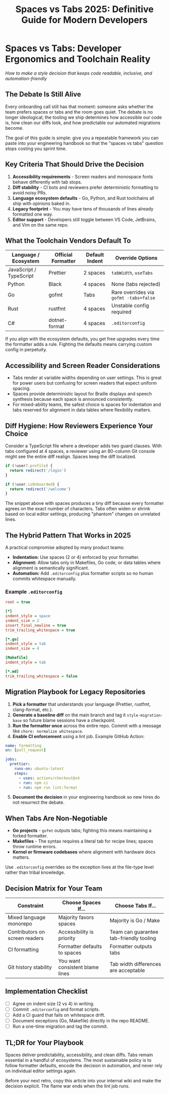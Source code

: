 ﻿---
title: "Spaces vs Tabs 2025: Definitive Guide for Modern Developers"
publishedAt: "2025-09-15"
summary: "Pragmatic guide to choosing spaces or tabs in 2025: accessibility benefits, diff hygiene, editor tooling, migration tactics, and best practices explained."
category: 'Web Development'
tags: ["code style", "developer productivity", "linting"]
---

# Spaces vs Tabs: Developer Ergonomics and Toolchain Reality

*How to make a style decision that keeps code readable, inclusive, and automation-friendly*

## The Debate Is Still Alive

Every onboarding call still has that moment: someone asks whether the team prefers spaces or tabs and the room goes quiet. The debate is no longer ideological; the tooling we ship determines how accessible our code is, how clean our diffs look, and how predictable our automated migrations become.

The goal of this guide is simple: give you a repeatable framework you can paste into your engineering handbook so that the "spaces vs tabs" question stops costing you sprint time.

## Key Criteria That Should Drive the Decision

1. **Accessibility requirements** - Screen readers and monospace fonts behave differently with tab stops.
2. **Diff stability** - CI bots and reviewers prefer deterministic formatting to avoid noisy PRs.
3. **Language ecosystem defaults** - Go, Python, and Rust toolchains all ship with opinions baked in.
4. **Legacy footprint** - You may have tens of thousands of lines already formatted one way.
5. **Editor support** - Developers still toggle between VS Code, JetBrains, and Vim on the same repo.

## What the Toolchain Vendors Default To

| Language / Ecosystem | Official Formatter | Default Indent | Override Options |
| --- | --- | --- | --- |
| JavaScript / TypeScript | Prettier | 2 spaces | `tabWidth`, `useTabs` |
| Python | Black | 4 spaces | None (tabs rejected) |
| Go | gofmt | Tabs | Rare overrides via `gofmt -tabs=false` |
| Rust | rustfmt | 4 spaces | Unstable config required |
| C# | dotnet-format | 4 spaces | `.editorconfig` |

If you align with the ecosystem defaults, you get free upgrades every time the formatter adds a rule. Fighting the defaults means carrying custom config in perpetuity.

## Accessibility and Screen Reader Considerations

- Tabs render at variable widths depending on user settings. This is great for power users but confusing for screen readers that expect uniform spacing.
- Spaces provide deterministic layout for Braille displays and speech synthesis because each space is announced consistently.
- For mixed-ability teams, the safest choice is spaces for indentation and tabs reserved for alignment in data tables where flexibility matters.

## Diff Hygiene: How Reviewers Experience Your Choice

Consider a TypeScript file where a developer adds two guard clauses. With tabs configured at 4 spaces, a reviewer using an 80-column Git console might see the entire diff realign. Spaces keep the diff localized.

```typescript
if (!user?.profile) {
  return redirect('/login')
}

if (!user.isOnboarded) {
  return redirect('/welcome')
}
```

The snippet above with spaces produces a tiny diff because every formatter agrees on the exact number of characters. Tabs often widen or shrink based on local editor settings, producing "phantom" changes on unrelated lines.

## The Hybrid Pattern That Works in 2025

A practical compromise adopted by many product teams:

- **Indentation:** Use spaces (2 or 4) enforced by your formatter.
- **Alignment:** Allow tabs only in Makefiles, Go code, or data tables where alignment is semantically significant.
- **Automation:** Add `.editorconfig` plus formatter scripts so no human commits whitespace manually.

### Example `.editorconfig`

```ini
root = true

[*]
indent_style = space
indent_size = 2
insert_final_newline = true
trim_trailing_whitespace = true

[*.go]
indent_style = tab
indent_size = 4

[Makefile]
indent_style = tab

[*.md]
trim_trailing_whitespace = false
```

## Migration Playbook for Legacy Repositories

1. **Pick a formatter** that understands your language (Prettier, rustfmt, clang-format, etc.).
2. **Generate a baseline diff** on the main branch and tag it `style-migration-base` so future blame sessions have a checkpoint.
3. **Run the formatter once** across the entire repo. Commit with a message like `chore: normalize whitespace`.
4. **Enable CI enforcement** using a lint job. Example GitHub Action:

```yaml
name: formatting
on: [pull_request]

jobs:
  prettier:
    runs-on: ubuntu-latest
    steps:
      - uses: actions/checkout@v4
      - run: npm ci
      - run: npm run lint:format
```

5. **Document the decision** in your engineering handbook so new hires do not resurrect the debate.

## When Tabs Are Non-Negotiable

- **Go projects** - `gofmt` outputs tabs; fighting this means maintaining a forked formatter.
- **Makefiles** - The syntax requires a literal tab for recipe lines; spaces throw runtime errors.
- **Kernel or firmware codebases** where alignment with hardware docs matters.

Use `.editorconfig` overrides so the exception lives at the file-type level rather than tribal knowledge.

## Decision Matrix for Your Team

| Constraint | Choose Spaces If... | Choose Tabs If... |
| --- | --- | --- |
| Mixed language monorepo | Majority favors spaces | Majority is Go / Make |
| Contributors on screen readers | Accessibility is priority | Team can guarantee tab-friendly tooling |
| CI formatting | Formatter defaults to spaces | Formatter outputs tabs |
| Git history stability | You want consistent blame lines | Tab width differences are acceptable |

## Implementation Checklist

- [ ] Agree on indent size (2 vs 4) in writing.
- [ ] Commit `.editorconfig` and format scripts.
- [ ] Add a CI guard that fails on whitespace drift.
- [ ] Document exceptions (Go, Makefile) directly in the repo README.
- [ ] Run a one-time migration and tag the commit.

## TL;DR for Your Playbook

Spaces deliver predictability, accessibility, and clean diffs. Tabs remain essential in a handful of ecosystems. The most sustainable policy is to follow formatter defaults, encode the decision in automation, and never rely on individual editor settings again.

Before your next retro, copy this article into your internal wiki and make the decision explicit. The flame war ends when the lint job runs.
